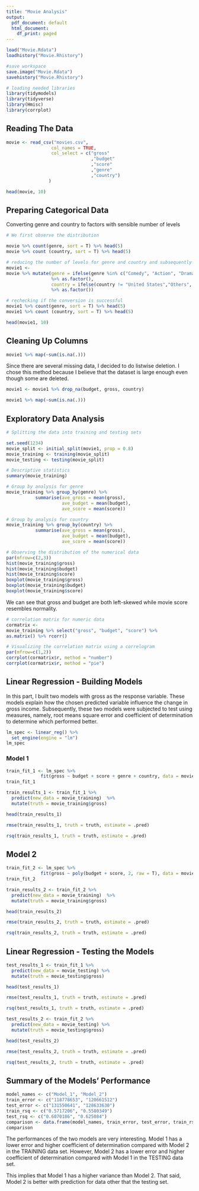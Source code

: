 ```yaml
---
title: "Movie Analysis"
output:
  pdf_document: default
  html_document:
    df_print: paged
---
```


```r
load("Movie.Rdata")
loadhistory("Movie.Rhistory")
```

```r
#save workspace
save.image("Movie.Rdata")
savehistory("Movie.Rhistory")
```

```r
# loading needed libraries
library(tidymodels)
library(tidyverse)
library(Hmisc)
library(corrplot)
```

## Reading The Data

```r
movie <- read_csv("movies.csv", 
                 col_names = TRUE,
                 col_select = c("gross"
                                ,"budget"
                                ,"score"
                                ,"genre"
                                ,"country")
                )

```

```r
head(movie, 10)
```
## Preparing Categorical Data
Converting genre and country to factors with sensible number of levels

```r
# We first observe the distribution

movie %>% count(genre, sort = T) %>% head(5)
movie %>% count (country, sort = T) %>% head(5)
```
```r
# reducing the number of levels for genre and country and subsequently making them factors
movie1 <- 
movie %>% mutate(genre = ifelse(genre %in% c("Comedy", "Action", "Drama"),genre, "Others")
                 %>% as.factor(),
                 country = ifelse(country != "United States","Others", country)
                 %>% as.factor())
```

```r
# rechecking if the conversion is successful
movie1 %>% count(genre, sort = T) %>% head(5)
movie1 %>% count (country, sort = T) %>% head(5)
```

```r
head(movie1, 10)
```


## Cleaning Up Columns

```r
movie1 %>% map(~sum(is.na(.)))
```
Since there are several missing data, I decided to do listwise deletion. I chose this method because I believe that the dataset is large enough even though some are deleted.

```r
movie1 <- movie1 %>% drop_na(budget, gross, country)
```

```r
movie1 %>% map(~sum(is.na(.)))
```
## Exploratory Data Analysis

```r
# Splitting the data into training and testing sets

set.seed(1234)
movie_split <- initial_split(movie1, prop = 0.8)
movie_training <- training(movie_split)
movie_testing <- testing(movie_split)
```


```r
# Descriptive statistics
summary(movie_training)
```
```r
# Group by analysis for genre
movie_training %>% group_by(genre) %>%
           summarise(ave_gross = mean(gross),
                     ave_budget = mean(budget),
                     ave_score = mean(score))
```

```r
# Group by analysis for country
movie_training %>% group_by(country) %>%
           summarise(ave_gross = mean(gross),
                     ave_budget = mean(budget),
                     ave_score = mean(score))
```
```r
# Observing the distribution of the numerical data
par(mfrow=c(2,3))
hist(movie_training$gross)
hist(movie_training$budget)
hist(movie_training$score)
boxplot(movie_training$gross)
boxplot(movie_training$budget)
boxplot(movie_training$score)
```
We can see that gross and budget are both left-skewed while movie score resembles normality.

```r
# correlation matrix for numeric data
cormatrix <- 
movie_training %>% select("gross", "budget", "score") %>%
as.matrix() %>% rcorr()
```

```r
# Visualizing the correlation matrix using a correlogram
par(mfrow=c(1,2))
corrplot(cormatrix$r, method = "number")
corrplot(cormatrix$r, method = "pie")
```

## Linear Regression - Building Models

In this part, I built two models with gross as the response variable. These models explain how the chosen predicted variable influence the change in gross income. Subsequently, these two  models were subjected to test using measures, namely, root means square error and coefficient of determination to determine which performed better.

```r
lm_spec <- linear_reg() %>% 
  set_engine(engine = "lm")
lm_spec
```
### Model 1


```r
train_fit_1 <- lm_spec %>%
             fit(gross ~ budget + score + genre + country, data = movie_training)
train_fit_1
```

```r
train_results_1 <- train_fit_1 %>%
  predict(new_data = movie_training)  %>%
  mutate(truth = movie_training$gross)

head(train_results_1)
```

```r
rmse(train_results_1, truth = truth, estimate = .pred)
```
```r
rsq(train_results_1, truth = truth, estimate = .pred)
```

## Model 2

```r
train_fit_2 <- lm_spec %>%
             fit(gross ~ poly(budget + score, 2, raw = T), data = movie_training)
train_fit_2
```

```r
train_results_2 <- train_fit_2 %>%
  predict(new_data = movie_training)  %>%
  mutate(truth = movie_training$gross)

head(train_results_2)
```


```r
rmse(train_results_2, truth = truth, estimate = .pred)
```

```r
rsq(train_results_2, truth = truth, estimate = .pred)
```

## Linear Regression - Testing the Models

```r
test_results_1 <- train_fit_1 %>%
  predict(new_data = movie_testing) %>%
  mutate(truth = movie_testing$gross)

head(test_results_1)
```


```r
rmse(test_results_1, truth = truth, estimate = .pred)
```

```r
rsq(test_results_1, truth = truth, estimate = .pred)
```

```r
test_results_2 <- train_fit_2 %>%
  predict(new_data = movie_testing) %>%
  mutate(truth = movie_testing$gross)

head(test_results_2)
```


```r
rmse(test_results_2, truth = truth, estimate = .pred)
```

```r
rsq(test_results_2, truth = truth, estimate = .pred)
```

## Summary of the Models' Performance

```r
model_names <- c("Model_1", "Model_2")
train_error <- c("118778653", "120661512")
test_error <- c("131550641", "128633630")
train_rsq <- c("0.5717206", "0.5580349")
test_rsq <- c("0.6070186", "0.625084")
comparison <- data.frame(model_names, train_error, test_error, train_rsq, test_rsq)
comparison
```

The performances of the two models are very interesting.
Model 1 has a lower error and higher coefficient of determination compared with Model 2 in the TRAINING data set.
However, Model 2 has a lower error and higher coefficient of determination compared with Model 1 in the TESTING data set.

This implies that Model 1 has a higher variance than Model 2. That said, Model 2 is better with prediction for data other that the testing set.



















